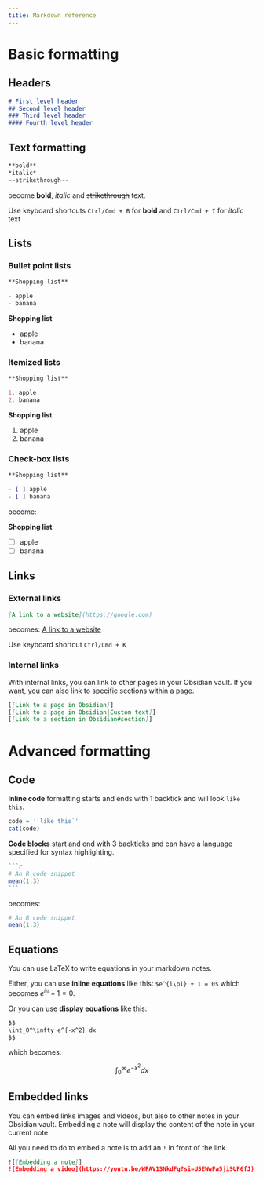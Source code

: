 ```yaml
---
title: Markdown reference
---
```


# Basic formatting

## Headers

````md
# First level header
## Second level header
### Third level header
#### Fourth level header
```` 

## Text formatting

````md
**bold**
*italic*
~~strikethrough~~
````

become **bold**, *italic* and ~~strikethrough~~ text.

:::{.callout-tip}

Use keyboard shortcuts `Ctrl/Cmd + B` for **bold** and `Ctrl/Cmd + I` for *italic* text

:::

## Lists

### Bullet point lists

````md
**Shopping list**

- apple
- banana
````

**Shopping list**

- apple
- banana

### Itemized lists

````md
**Shopping list**

1. apple
2. banana
````

**Shopping list**

1. apple
2. banana

### Check-box lists

````md
**Shopping list**

- [ ] apple
- [ ] banana
```` 

become:

**Shopping list**

- [ ] apple
- [ ] banana

## Links

### External links

````md	
[A link to a website](https://google.com)
````

becomes: [A link to a website](https://google.com)

:::{.callout-tip}

Use keyboard shortcut `Ctrl/Cmd + K`

:::

### Internal links

With internal links, you can link to other pages in your Obsidian vault.
If you want, you can also link to specific sections within a page.

````md
[[Link to a page in Obsidian]]
[[Link to a page in Obsidian|Custom text]]
[[Link to a section in Obsidian#section]]
````

# Advanced formatting

## Code

**Inline code** formatting starts and ends with 1 backtick and will look `like this`.

```r
code = '`like this`'
cat(code)
```

**Code blocks** start and end with 3 backticks and can have a language specified for syntax highlighting.

````md
```r
# An R code snippet
mean(1:3)
```
````

becomes:

```r
# An R code snippet
mean(1:3)
```

## Equations

You can use LaTeX to write equations in your markdown notes.

Either, you can use **inline equations** like this: `$e^{i\pi} + 1 = 0$` which becomes $e^{i\pi} + 1 = 0$.

Or you can use **display equations** like this:

````md
$$
\int_0^\infty e^{-x^2} dx
$$
````

which becomes:

$$
\int_0^\infty e^{-x^2} dx
$$

## Embedded links

You can embed links images and videos, but also to other notes in your Obsidian vault.
Embedding a note will display the content of the note in your current note.

All you need to do to embed a note is to add an `!` in front of the link.

````md
![[Embedding a note]]
![Embedding a video](https://youtu.be/WPAV1SNkdFg?si=U5EWwFa5ji9UF6fJ)
````

